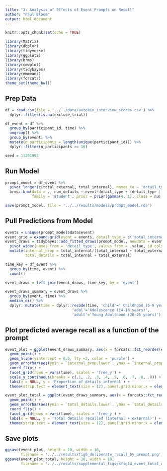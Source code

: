```yaml
---
title: "3: Analysis of Effects of Event Prompts on Recall"
author: "Paul Bloom"
output: html_document
---
```


```r
knitr::opts_chunk$set(echo = TRUE)
```

```r
library(Matrix)
library(dbplyr)
library(tidyverse)
library(ggplot2)
library(brms)
library(cowplot)
library(tidybayes)
library(emmeans)
library(forcats)
theme_set(theme_bw())
```

## Prep Data

```r
df = read.csv(file = '../../data/autobio_interview_scores.csv') %>%
  dplyr::filter(is.na(exclude_trial))

df_event = df %>%
  group_by(participant_id, time) %>%
  ungroup() %>% 
  group_by(event) %>%
  mutate(n_participants = length(unique(participant_id))) %>%
  dplyr::filter(n_participants >= 10)

seed = 11291993
```

## Run Model

```r
prompt_model = df_event %>%
  pivot_longer(c(total_external, total_internal), names_to = 'detail_type', values_to = 'num_details') %>%
  brms::brm(data = ., num_details ~ event*detail_type + (detail_type | participant_id), cores = 4, chains = 4,
            family = 'student', prior = prior(gamma(4, 1), class = nu), iter = 4000, seed = seed)

save(prompt_model, file = '../../results/models/prompt_model.rda')
```

## Pull Predictions from Model

```r
events = unique(prompt_model$data$event)
event_grid = expand.grid(event = events, detail_type = c('total_internal', 'total_external'), stringsAsFactors = FALSE)
event_draws = tidybayes::add_fitted_draws(prompt_model, newdata = event_grid, re_formula = NA) %>%
  pivot_wider(names_from = 'detail_type', values_from = .value, id_cols = c('.draw', 'event')) %>%
  mutate(internal_prop = total_internal/(total_internal + total_external),
         total_details = total_internal + total_external)

time_key = df_event %>%
  group_by(time, event) %>%
  count()

event_draws = left_join(event_draws, time_key, by = 'event')

event_draws_summary = event_draws %>%
  group_by(event, time) %>%
  median_qi() %>%
  dplyr::mutate(time = dplyr::recode(time, 'child'=' Childhood (5-9 years)', 
                              'adol'='Adolescence (14-18 years)', 
                              'adult'='Young Adulthood (20-25 years)'))
```

## Plot predicted average recall as a function of the prompt


```r
event_plot = ggplot(event_draws_summary, aes(x = forcats::fct_reorder(event, internal_prop), y = internal_prop)) +
  geom_point() +
  geom_hline(yintercept = 0.5, lty =2, color = 'purple') +
  geom_errorbar(aes(ymin = `internal_prop.lower`, ymax = `internal_prop.upper`), width = 0) +
  coord_flip() +
  facet_grid(rows = vars(time), scales = 'free_y') +
  scale_y_continuous(breaks = c(.1, .2, .3, .4, .5, .6, .7, .8, .9)) +
  labs(x = NULL, y = 'Proportion of details internal') +
  theme(strip.text = element_text(size = 12), panel.grid.minor.x = element_blank())

event_plot_total = ggplot(event_draws_summary, aes(x = forcats::fct_reorder(event, total_details), y = total_details)) +
  geom_point() +
  geom_errorbar(aes(ymin = `total_details.lower`, ymax = `total_details.upper`), width = 0) +
  coord_flip() +
  facet_grid(rows = vars(time), scales = 'free_y') +
  labs(x = NULL, y = 'Total details recalled (internal + external)') +
  theme(strip.text = element_text(size = 12), panel.grid.minor.x = element_blank())

```

## Save plots

```r
ggsave(event_plot, height = 10, width = 10, 
       filename = '../../results/fig6_deliberate_recall_by_prompt.png')
ggsave(event_plot_total, height = 10, width = 10, 
       filename = '../../results/supplemental_figs/sfig14_event_total_details.png')
```
